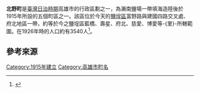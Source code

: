'''北野町'''是[[臺灣日治時期|臺灣日治時期]]高雄市的行政區劃之一，為瀨南鹽場一帶填海造陸後於1915年所設的五個町區之一。該區位於今天的[[鹽埕區|鹽埕區]]富野路與建國四路交叉處、府北地區一帶，約等於今之鹽埕區藍橋、壽星、府北、慈愛、博愛等-{里}-所轄範圍。在1926年時的人口約有3540人<ref name="陳">{{cite book|author=戴寶村 |title=《陳中和家族史——從糖業貿易到政經世界》 |publisher=玉山社 |location=臺北市 |isbn=978-986-6789-29-8 |pages=70、78頁|date=2008年7月}}</ref>。

== 參考來源 ==
{{reflist}}

{{高雄市舊町名}}

[[Category:1915年建立|Category:1915年建立]]
[[Category:高雄市町名|Category:高雄市町名]]